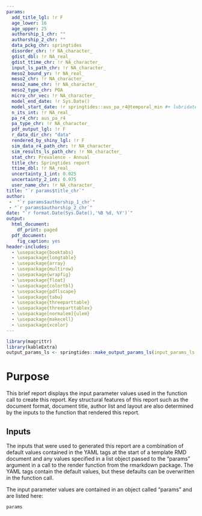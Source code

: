 ```yaml
---
params:
  add_title_lgl: !r F
  age_lower: 16
  age_upper: 25
  authorship_1_chr: ""
  authorship_2_chr: ""
  data_pckg_chr: springtides
  disorder_chr: !r NA_character_
  gdist_dbl: !r NA_real_
  gdist_ttime_chr: !r NA_character_
  input_ls_path_chr: !r NA_character_
  meso2_bound_yr: !r NA_real_
  meso2_chr: !r NA_character_
  meso2_name_chr: !r NA_character_
  meso2_type_chr: POA
  micro_chr_vec: !r NA_character_
  model_end_date: !r Sys.Date()
  model_start_date: !r springtides::aus_pa_r4@temporal_min #+ lubridate::years(2)
  n_its_int: !r NA_real_
  pa_r4_chr: aus_pa_r4
  pa_type_chr: !r NA_character_
  pdf_output_lgl: !r F
  r_data_dir_chr: "data"
  rendered_by_shiny_lgl: !r F
  sim_data_r4_path_chr: !r NA_character_
  sim_results_ls_path_chr: !r NA_character_
  stat_chr: Prevalence - Annual
  title_chr: Springtides report
  ttime_dbl: !r NA_real_
  uncertainty_1_int: 0.025
  uncertainty_2_int: 0.975
  user_name_chr: !r NA_character_
title: "`r params$title_chr`"
author: 
 -  "`r params$authorship_1_chr`"
 - "`r params$authorship_2_chr`"
date: "`r format.Date(Sys.Date(),'%B %d, %Y')`"
output:
  html_document:
    df_print: paged
  pdf_document:
    fig_caption: yes
header-includes: 
  - \usepackage{booktabs} 
  - \usepackage{longtable} 
  - \usepackage{array} 
  - \usepackage{multirow} 
  - \usepackage{wrapfig} 
  - \usepackage{float}
  - \usepackage{colortbl} 
  - \usepackage{pdflscape} 
  - \usepackage{tabu} 
  - \usepackage{threeparttable} 
  - \usepackage{threeparttablex}
  - \usepackage[normalem]{ulem} 
  - \usepackage{makecell} 
  - \usepackage{xcolor}
---
```


```r
library(magrittr)
library(kableExtra)
output_params_ls <- springtides::make_output_params_ls(input_params_ls = params)
```

# Purpose
This brief report displays the input parameter values used in the function call to create this report. Key structural features of this report such as the document format, document title, author list and layout are also determined by the inputs to the function that rendered this report.

## Inputs
The inputs that were used to generated this report are a combination of default values contained in the YAML tags at the start of a template RMD document and any values specified in a list object passed to the "params" argument in a call to the render function from the rmarkdown package. The YAML tags contain the default values, but these defaults can be overwritten in the function call.

The input parameter values are contained in an object called "params" and are listed here:

```r
params
```

